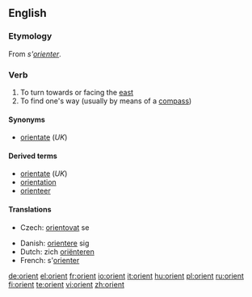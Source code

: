 {{see|Orient}}
==English==
{{rft|fragment=orient, orientation and orientate}}

===Etymology===
From {{F.}} ''s'[[orienter]]''.

===Verb===
{{en-verb}}

# To turn towards or facing the [[east]]
# To find one's way (usually by means of a [[compass]])

====Synonyms====
*[[orientate]] (''UK'')

====Derived terms====
*[[orientate]] (''UK'')
*[[orientation]]
*[[orienteer]]

====Translations====
{{trans-top|to find one's way}}
* Czech: [[orientovat]] se
{{trans-mid}}
{{trans-bottom}}

{{checktrans-top}}
*Danish: [[orientere]] sig
*Dutch: zich [[oriënteren]]
*French: s'[[orienter]]
{{trans-bottom}}

[[de:orient]]
[[el:orient]]
[[fr:orient]]
[[io:orient]]
[[it:orient]]
[[hu:orient]]
[[pl:orient]]
[[ru:orient]]
[[fi:orient]]
[[te:orient]]
[[vi:orient]]
[[zh:orient]]